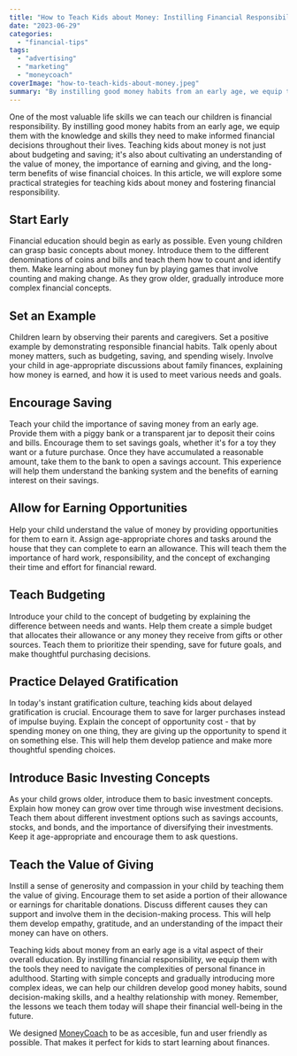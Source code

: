 ```yaml
---
title: "How to Teach Kids about Money: Instilling Financial Responsibility from an Early Age"
date: "2023-06-29"
categories: 
  - "financial-tips"
tags: 
  - "advertising"
  - "marketing"
  - "moneycoach"
coverImage: "how-to-teach-kids-about-money.jpeg"
summary: "By instilling good money habits from an early age, we equip them with the knowledge and skills they need to make informed financial decisions throughout their lives."
---
```

One of the most valuable life skills we can teach our children is financial responsibility. By instilling good money habits from an early age, we equip them with the knowledge and skills they need to make informed financial decisions throughout their lives. Teaching kids about money is not just about budgeting and saving; it's also about cultivating an understanding of the value of money, the importance of earning and giving, and the long-term benefits of wise financial choices. In this article, we will explore some practical strategies for teaching kids about money and fostering financial responsibility.

## Start Early
Financial education should begin as early as possible. Even young children can grasp basic concepts about money. Introduce them to the different denominations of coins and bills and teach them how to count and identify them. Make learning about money fun by playing games that involve counting and making change. As they grow older, gradually introduce more complex financial concepts.

## Set an Example
Children learn by observing their parents and caregivers. Set a positive example by demonstrating responsible financial habits. Talk openly about money matters, such as budgeting, saving, and spending wisely. Involve your child in age-appropriate discussions about family finances, explaining how money is earned, and how it is used to meet various needs and goals.

## Encourage Saving
Teach your child the importance of saving money from an early age. Provide them with a piggy bank or a transparent jar to deposit their coins and bills. Encourage them to set savings goals, whether it's for a toy they want or a future purchase. Once they have accumulated a reasonable amount, take them to the bank to open a savings account. This experience will help them understand the banking system and the benefits of earning interest on their savings.

## Allow for Earning Opportunities
Help your child understand the value of money by providing opportunities for them to earn it. Assign age-appropriate chores and tasks around the house that they can complete to earn an allowance. This will teach them the importance of hard work, responsibility, and the concept of exchanging their time and effort for financial reward.

## Teach Budgeting
Introduce your child to the concept of budgeting by explaining the difference between needs and wants. Help them create a simple budget that allocates their allowance or any money they receive from gifts or other sources. Teach them to prioritize their spending, save for future goals, and make thoughtful purchasing decisions.

## Practice Delayed Gratification
In today's instant gratification culture, teaching kids about delayed gratification is crucial. Encourage them to save for larger purchases instead of impulse buying. Explain the concept of opportunity cost - that by spending money on one thing, they are giving up the opportunity to spend it on something else. This will help them develop patience and make more thoughtful spending choices.

## Introduce Basic Investing Concepts
As your child grows older, introduce them to basic investment concepts. Explain how money can grow over time through wise investment decisions. Teach them about different investment options such as savings accounts, stocks, and bonds, and the importance of diversifying their investments. Keep it age-appropriate and encourage them to ask questions.

## Teach the Value of Giving
Instill a sense of generosity and compassion in your child by teaching them the value of giving. Encourage them to set aside a portion of their allowance or earnings for charitable donations. Discuss different causes they can support and involve them in the decision-making process. This will help them develop empathy, gratitude, and an understanding of the impact their money can have on others.

Teaching kids about money from an early age is a vital aspect of their overall education. By instilling financial responsibility, we equip them with the tools they need to navigate the complexities of personal finance in adulthood. Starting with simple concepts and gradually introducing more complex ideas, we can help our children develop good money habits, sound decision-making skills, and a healthy relationship with money. Remember, the lessons we teach them today will shape their financial well-being in the future.

We designed [MoneyCoach](/) to be as accesible, fun and user friendly as possible. That makes it perfect for kids to start learning about finances.
